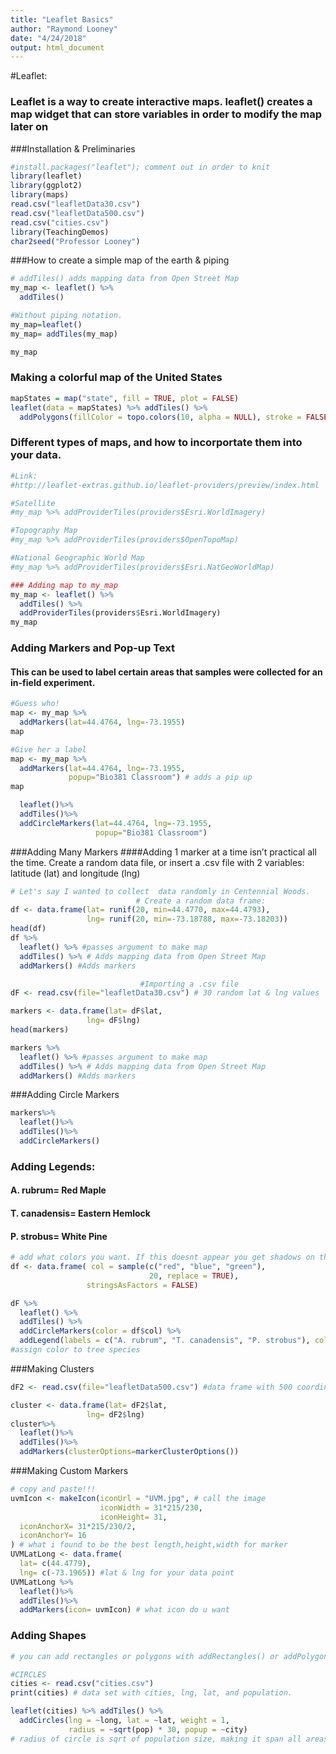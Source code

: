 ```yaml
---
title: "Leaflet Basics"
author: "Raymond Looney"
date: "4/24/2018"
output: html_document
---
```



#Leaflet:

### Leaflet is a way to create interactive maps. leaflet() creates a map widget that can store variables in order to modify the map later on


###Installation & Preliminaries
```r
#install.packages("leaflet"); comment out in order to knit
library(leaflet)
library(ggplot2)
library(maps)
read.csv("leafletData30.csv")
read.csv("leafletData500.csv")
read.csv("cities.csv")
library(TeachingDemos)
char2seed("Professor Looney")
```

###How to create a simple map of the earth & piping

```r
# addTiles() adds mapping data from Open Street Map
my_map <- leaflet() %>%
  addTiles() 

#Without piping notation.
my_map=leaflet()
my_map= addTiles(my_map)

my_map

```


### Making a colorful map of the United States
```r
mapStates = map("state", fill = TRUE, plot = FALSE)
leaflet(data = mapStates) %>% addTiles() %>%
  addPolygons(fillColor = topo.colors(10, alpha = NULL), stroke = FALSE)
```

### Different types of maps, and how to incorportate them into your data.
```r
#Link:
#http://leaflet-extras.github.io/leaflet-providers/preview/index.html

#Satellite
#my_map %>% addProviderTiles(providers$Esri.WorldImagery)

#Topography Map
#my_map %>% addProviderTiles(providers$OpenTopoMap)

#National Geographic World Map
#my_map %>% addProviderTiles(providers$Esri.NatGeoWorldMap)

### Adding map to my_map
my_map <- leaflet() %>%
  addTiles() %>%
  addProviderTiles(providers$Esri.WorldImagery)
my_map
```

### Adding Markers and Pop-up Text
#### This can be used to label certain areas that samples were collected for an in-field experiment.
```r
#Guess who!
map <- my_map %>%
  addMarkers(lat=44.4764, lng=-73.1955)
map

#Give her a label
map <- my_map %>%
  addMarkers(lat=44.4764, lng=-73.1955,
             popup="Bio381 Classroom") # adds a pip up
map

  leaflet()%>%
  addTiles()%>%
  addCircleMarkers(lat=44.4764, lng=-73.1955,
                   popup="Bio381 Classroom")

```

###Adding Many Markers
####Adding 1 marker at a time isn't practical all the time. Create a random data file, or insert a .csv file with 2 variables: latitude (lat) and longitude (lng)
```r
# Let's say I wanted to collect  data randomly in Centennial Woods.
                            # Create a random data frame:
df <- data.frame(lat= runif(20, min=44.4770, max=44.4793),
                 lng= runif(20, min=-73.18788, max=-73.18203))
head(df) 
df %>%
  leaflet() %>% #passes argument to make map
  addTiles() %>% # Adds mapping data from Open Street Map
  addMarkers() #Adds markers

                             #Importing a .csv file
dF <- read.csv(file="leafletData30.csv") # 30 random lat & lng values

markers <- data.frame(lat= dF$lat,
                 lng= dF$lng)
head(markers) 

markers %>%
  leaflet() %>% #passes argument to make map
  addTiles() %>% # Adds mapping data from Open Street Map
  addMarkers() #Adds markers

```

###Adding Circle Markers 
```r
markers%>%
  leaflet()%>%
  addTiles()%>%
  addCircleMarkers()
```

### Adding Legends:
#### A. rubrum= Red Maple
#### T. canadensis= Eastern Hemlock
#### P. strobus= White Pine
```r
# add what colors you want. If this doesnt appear you get shadows on the map.
df <- data.frame( col = sample(c("red", "blue", "green"),
                               20, replace = TRUE),
                 stringsAsFactors = FALSE)

dF %>%
  leaflet() %>%
  addTiles() %>%
  addCircleMarkers(color = df$col) %>%
  addLegend(labels = c("A. rubrum", "T. canadensis", "P. strobus"), colors = c("blue", "red", "green")) 
#assign color to tree species
```


###Making Clusters
```r
dF2 <- read.csv(file="leafletData500.csv") #data frame with 500 coordinates in it.

cluster <- data.frame(lat= dF2$lat,
                 lng= dF2$lng)
cluster%>%
  leaflet()%>%
  addTiles()%>%
  addMarkers(clusterOptions=markerClusterOptions())
```


###Making Custom Markers
```r
# copy and paste!!!
uvmIcon <- makeIcon(iconUrl = "UVM.jpg", # call the image
                    iconWidth = 31*215/230,
                    iconHeight= 31,
  iconAnchorX= 31*215/230/2,
  iconAnchorY= 16
) # what i found to be the best length,height,width for marker
UVMLatLong <- data.frame(
  lat= c(44.4779),
  lng= c(-73.1965)) #lat & lng for your data point 
UVMLatLong %>%
  leaflet()%>%
  addTiles()%>%
  addMarkers(icon= uvmIcon) # what icon do u want

```

### Adding Shapes
```r
# you can add rectangles or polygons with addRectangles() or addPolygons()

#CIRCLES
cities <- read.csv("cities.csv")
print(cities) # data set with cities, lng, lat, and population.

leaflet(cities) %>% addTiles() %>%
  addCircles(lng = ~long, lat = ~lat, weight = 1,
             radius = ~sqrt(pop) * 30, popup = ~city)
# radius of circle is sqrt of population size, making it span all areas around the midpoint.
```






